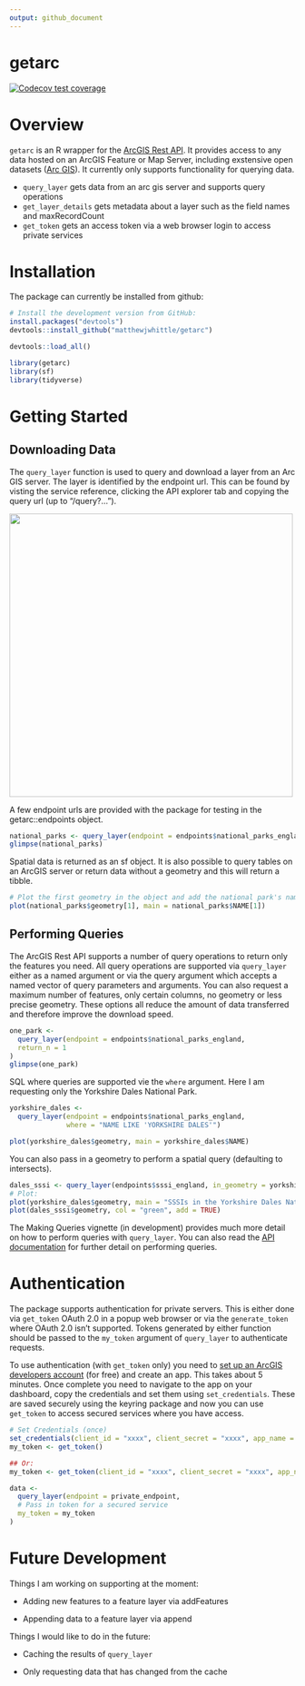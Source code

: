 ```yaml
---
output: github_document
---
```


<!-- README.md is generated from README.Rmd. Please edit that file -->

# getarc

<!-- badges: start -->

[![Codecov test coverage](https://codecov.io/gh/MatthewJWhittle/getarc/branch/master/graph/badge.svg)](https://codecov.io/gh/MatthewJWhittle/getarc?branch=master)

<!-- badges: end -->

# Overview

`getarc` is an R wrapper for the [ArcGIS Rest API](https://developers.arcgis.com/rest/services-reference/). It provides access to any data hosted on an ArcGIS Feature or Map Server, including exstensive open datasets ([Arc GIS](https://hub.arcgis.com/search)). It currently only supports functionality for querying data.

-   `query_layer` gets data from an arc gis server and supports query operations
-   `get_layer_details` gets metadata about a layer such as the field names and maxRecordCount
-   `get_token` gets an access token via a web browser login to access private services

# Installation

The package can currently be installed from github:

```r
# Install the development version from GitHub:
install.packages("devtools")
devtools::install_github("matthewjwhittle/getarc")
```

```r
devtools::load_all()
```

```r
library(getarc)
library(sf)
library(tidyverse)
```

# Getting Started

## Downloading Data

The `query_layer` function is used to query and download a layer from an Arc GIS server. The layer is identified by the endpoint url. This can be found by visting the service reference, clicking the API explorer tab and copying the query url (up to "/query?...").

<img src="images/Screenshot 2021-02-24 at 18.36.59.png" width="499"/>

A few endpoint urls are provided with the package for testing in the getarc::endpoints object.

```r
national_parks <- query_layer(endpoint = endpoints$national_parks_england)
glimpse(national_parks)
```

Spatial data is returned as an sf object. It is also possible to query tables on an ArcGIS server or return data without a geometry and this will return a tibble.

```r
# Plot the first geometry in the object and add the national park's name as the title
plot(national_parks$geometry[1], main = national_parks$NAME[1])
```

## Performing Queries

The ArcGIS Rest API supports a number of query operations to return only the features you need. All query operations are supported via `query_layer` either as a named argument or via the query argument which accepts a named vector of query parameters and arguments. You can also request a maximum number of features, only certain columns, no geometry or less precise geometry. These options all reduce the amount of data transferred and therefore improve the download speed.

```r
one_park <- 
  query_layer(endpoint = endpoints$national_parks_england,
  return_n = 1
)
glimpse(one_park)
```

SQL where queries are supported vie the `where` argument. Here I am requesting only the Yorkshire Dales National Park.

```r
yorkshire_dales <-
  query_layer(endpoint = endpoints$national_parks_england,
              where = "NAME LIKE 'YORKSHIRE DALES'")

plot(yorkshire_dales$geometry, main = yorkshire_dales$NAME)
```

You can also pass in a geometry to perform a spatial query (defaulting to intersects).

```r
dales_sssi <- query_layer(endpoints$sssi_england, in_geometry = yorkshire_dales$geometry)
# Plot:
plot(yorkshire_dales$geometry, main = "SSSIs in the Yorkshire Dales National Park")
plot(dales_sssi$geometry, col = "green", add = TRUE)
```

The Making Queries vignette (in development) provides much more detail on how to perform queries with `query_layer`. You can also read the [API documentation](https://developers.arcgis.com/rest/services-reference/query-feature-service-layer-.htm) for further detail on performing queries.

# Authentication

The package supports authentication for private servers. This is either done via `get_token` OAuth 2.0 in a popup web browser or via the `generate_token` where OAuth 2.0 isn't supported. Tokens generated by either function should be passed to the `my_token` argument of `query_layer` to authenticate requests.

To use authentication (with `get_token` only) you need to [set up an ArcGIS developers account](https://developers.arcgis.com/sign-up/) (for free) and create an app. This takes about 5 minutes. Once complete you need to navigate to the app on your dashboard, copy the credentials and set them using `set_credentials`. These are saved securely using the keyring package and now you can use `get_token` to access secured services where you have access.

```r
# Set Credentials (once)
set_credentials(client_id = "xxxx", client_secret = "xxxx", app_name = "My App")
my_token <- get_token()

## Or:
my_token <- get_token(client_id = "xxxx", client_secret = "xxxx", app_name = "My App")

data <-
  query_layer(endpoint = private_endpoint,
  # Pass in token for a secured service
  my_token = my_token
)
```

# Future Development

Things I am working on supporting at the moment:

-   Adding new features to a feature layer via addFeatures

-   Appending data to a feature layer via append

Things I would like to do in the future:

-   Caching the results of `query_layer`

-   Only requesting data that has changed from the cache
